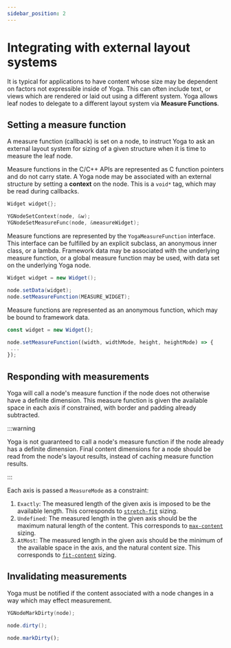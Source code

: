 ```yaml
---
sidebar_position: 2
---
```



# Integrating with external layout systems

It is typical for applications to have content whose size may be dependent on factors not expressible inside of Yoga. This can often include text, or views which are rendered or laid out using a different system. Yoga allows leaf nodes to delegate to a different layout system via **Measure Functions**.

## Setting a measure function

A measure function (callback) is set on a node, to instruct Yoga to ask an external layout system for sizing of a given structure when it is time to measure the leaf node.

<Tabs groupId="language">

<TabItem value="cpp" label="C/C++">

Measure functions in the C/C++ APIs are represented as C function pointers and do not carry state. A Yoga node may be associated with an external structure by setting a **context** on the node. This is a `void*` tag, which may be read during callbacks.


```cpp
Widget widget{};

YGNodeSetContext(node, &w);
YGNodeSetMeasureFunc(node, &measureWidget);
```

</TabItem>

<TabItem value="java" label="Java">

Measure functions are represented by the `YogaMeasureFunction` interface. This interface can be fulfilled by an explicit subclass, an anonymous inner class, or a lambda. Framework data may be associated with the underlying measure function, or a global measure function may be used, with data set on the underlying Yoga node.


```java
Widget widget = new Widget();

node.setData(widget);
node.setMeasureFunction(MEASURE_WIDGET);
```

</TabItem>

<TabItem value="js" label="JavaScript">

Measure functions are represented as an anonymous function, which may be bound to framework data.

```ts
const widget = new Widget();

node.setMeasureFunction((width, widthMode, height, heightMode) => {
 ...
});
```

</TabItem>
</Tabs>

## Responding with measurements

Yoga will call a node's measure function if the node does not otherwise have a definite dimension. This measure function is given the available space in each axis if constrained, with border and padding already subtracted.

:::warning

Yoga is not guaranteed to call a node's measure function if the node already has a definite dimension. Final content dimensions for a node should be read from the node's layout results, instead of caching measure function results.

:::

Each axis is passed a `MeasureMode` as a constraint:
1. `Exactly`: The measured length of the given axis is imposed to be the available length. This corresponds to [`stretch-fit`](https://www.w3.org/TR/css-sizing-3/#stretch-fit-size) sizing.
2. `Undefined`: The measured length in the given axis should be the maximum natural length of the content. This corresponds to [`max-content`](https://www.w3.org/TR/css-sizing-3/#max-content) sizing.
3. `AtMost`: The measured length in the given axis should be the minimum of the available space in the axis, and the natural content size. This corresponds to [`fit-content`](https://www.w3.org/TR/css-sizing-3/#fit-content-size) sizing.

## Invalidating measurements

Yoga must be notified if the content associated with a node changes in a way which may effect measurement.

<Tabs groupId="language">

<TabItem value="cpp" label="C/C++">

```cpp
YGNodeMarkDirty(node);
```

</TabItem>

<TabItem value="java" label="Java">


```java
node.dirty();
```

</TabItem>

<TabItem value="js" label="JavaScript">

```ts
node.markDirty();
```

</TabItem>
</Tabs>
